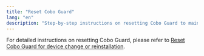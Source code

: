 ```yaml
---
title: "Reset Cobo Guard"
lang: "en"
description: "Step-by-step instructions on resetting Cobo Guard to maintain security and functionality when switching devices or reinstalling the app."
---
```


For detailed instructions on resetting Cobo Guard, please refer to [Reset Cobo Guard for device change or reinstallation](/en/guard/reset).